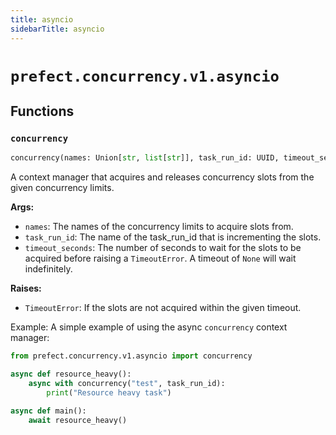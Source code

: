 ```yaml
---
title: asyncio
sidebarTitle: asyncio
---
```


# `prefect.concurrency.v1.asyncio`

## Functions

### `concurrency` <sup><a href="https://github.com/prefecthq/prefect/blob/main/src/prefect/concurrency/v1/asyncio.py#L26" target="_blank"><Icon icon="github" style="width: 14px; height: 14px;" /></a></sup>

```python
concurrency(names: Union[str, list[str]], task_run_id: UUID, timeout_seconds: Optional[float] = None) -> AsyncGenerator[None, None]
```


A context manager that acquires and releases concurrency slots from the
given concurrency limits.

**Args:**
- `names`: The names of the concurrency limits to acquire slots from.
- `task_run_id`: The name of the task_run_id that is incrementing the slots.
- `timeout_seconds`: The number of seconds to wait for the slots to be acquired before
raising a `TimeoutError`. A timeout of `None` will wait indefinitely.

**Raises:**
- `TimeoutError`: If the slots are not acquired within the given timeout.

Example:
A simple example of using the async `concurrency` context manager:
```python
from prefect.concurrency.v1.asyncio import concurrency

async def resource_heavy():
    async with concurrency("test", task_run_id):
        print("Resource heavy task")

async def main():
    await resource_heavy()
```

